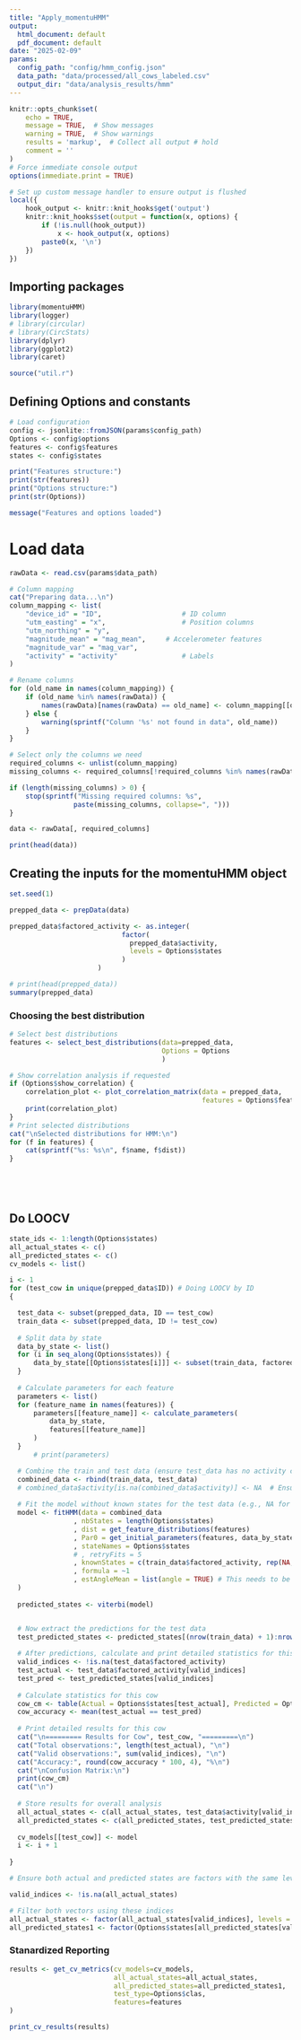 ```yaml
---
title: "Apply_momentuHMM"
output:
  html_document: default
  pdf_document: default
date: "2025-02-09"
params:
  config_path: "config/hmm_config.json"
  data_path: "data/processed/all_cows_labeled.csv"
  output_dir: "data/analysis_results/hmm"
---
```


```r
knitr::opts_chunk$set(
    echo = TRUE,
    message = TRUE,  # Show messages
    warning = TRUE,  # Show warnings
    results = 'markup',  # Collect all output # hold
    comment = ''
)
# Force immediate console output
options(immediate.print = TRUE)

# Set up custom message handler to ensure output is flushed
local({
    hook_output <- knitr::knit_hooks$get('output')
    knitr::knit_hooks$set(output = function(x, options) {
        if (!is.null(hook_output))
            x <- hook_output(x, options)
        paste0(x, '\n')
    })
})
```

## Importing packages
```r
library(momentuHMM)
library(logger)
# library(circular)
# library(CircStats)
library(dplyr)
library(ggplot2)
library(caret)

source("util.r")

```

## Defining Options and constants
```r
# Load configuration
config <- jsonlite::fromJSON(params$config_path)
Options <- config$options
features <- config$features
states <- config$states

print("Features structure:")
print(str(features))
print("Options structure:")
print(str(Options))

message("Features and options loaded")
```


# Load data
```r
rawData <- read.csv(params$data_path)

# Column mapping
cat("Preparing data...\n")
column_mapping <- list(
    "device_id" = "ID",                    # ID column
    "utm_easting" = "x",                   # Position columns
    "utm_northing" = "y",
    "magnitude_mean" = "mag_mean",     # Accelerometer features
    "magnitude_var" = "mag_var",
    "activity" = "activity"                # Labels
)

# Rename columns
for (old_name in names(column_mapping)) {
    if (old_name %in% names(rawData)) {
        names(rawData)[names(rawData) == old_name] <- column_mapping[[old_name]]
    } else {
        warning(sprintf("Column '%s' not found in data", old_name))
    }
}

# Select only the columns we need
required_columns <- unlist(column_mapping)
missing_columns <- required_columns[!required_columns %in% names(rawData)]

if (length(missing_columns) > 0) {
    stop(sprintf("Missing required columns: %s", 
                paste(missing_columns, collapse=", ")))
}

data <- rawData[, required_columns]

print(head(data))
```

## Creating the inputs for the momentuHMM object
```r

set.seed(1)

prepped_data <- prepData(data)

prepped_data$factored_activity <- as.integer(
                            factor(
                              prepped_data$activity, 
                              levels = Options$states
                            )
                      )

# print(head(prepped_data))
summary(prepped_data)
```

### Choosing the best distribution
```r

# Select best distributions
features <- select_best_distributions(data=prepped_data, 
                                      Options = Options
                                      )

# Show correlation analysis if requested
if (Options$show_correlation) {
    correlation_plot <- plot_correlation_matrix(data = prepped_data, 
                                                features = Options$features)
    print(correlation_plot)
}
# Print selected distributions
cat("\nSelected distributions for HMM:\n")
for (f in features) {
    cat(sprintf("%s: %s\n", f$name, f$dist))
}






```


## Do LOOCV

```r
state_ids <- 1:length(Options$states)
all_actual_states <- c()
all_predicted_states <- c()
cv_models <- list()

i <- 1
for (test_cow in unique(prepped_data$ID)) # Doing LOOCV by ID
{

  test_data <- subset(prepped_data, ID == test_cow)
  train_data <- subset(prepped_data, ID != test_cow)
  
  # Split data by state
  data_by_state <- list()
  for (i in seq_along(Options$states)) {
      data_by_state[[Options$states[i]]] <- subset(train_data, factored_activity == state_ids[i])
  }
  
  # Calculate parameters for each feature
  parameters <- list()
  for (feature_name in names(features)) {
      parameters[[feature_name]] <- calculate_parameters(
          data_by_state,
          features[[feature_name]]
      )
  }
      # print(parameters)

  # Combine the train and test data (ensure test_data has no activity column for fitting)
  combined_data <- rbind(train_data, test_data)
  # combined_data$activity[is.na(combined_data$activity)] <- NA  # Ensure no activity for test
  
  # Fit the model without known states for the test data (e.g., NA for test part)
  model <- fitHMM(data = combined_data
                , nbStates = length(Options$states)
                , dist = get_feature_distributions(features)
                , Par0 = get_initial_parameters(features, data_by_state)
                , stateNames = Options$states
                # , retryFits = 5
                , knownStates = c(train_data$factored_activity, rep(NA, nrow(test_data))) # Only training known states
                , formula = ~1
                , estAngleMean = list(angle = TRUE) # This needs to be conditionally added if angle is in features.
  )
  
  predicted_states <- viterbi(model)


  # Now extract the predictions for the test data
  test_predicted_states <- predicted_states[(nrow(train_data) + 1):nrow(combined_data)]
  
  # After predictions, calculate and print detailed statistics for this cow
  valid_indices <- !is.na(test_data$factored_activity)
  test_actual <- test_data$factored_activity[valid_indices]
  test_pred <- test_predicted_states[valid_indices]
  
  # Calculate statistics for this cow
  cow_cm <- table(Actual = Options$states[test_actual], Predicted = Options$states[test_pred])
  cow_accuracy <- mean(test_actual == test_pred)
  
  # Print detailed results for this cow
  cat("\n========= Results for Cow", test_cow, "=========\n")
  cat("Total observations:", length(test_actual), "\n")
  cat("Valid observations:", sum(valid_indices), "\n")
  cat("Accuracy:", round(cow_accuracy * 100, 4), "%\n")
  cat("\nConfusion Matrix:\n")
  print(cow_cm)
  cat("\n")
  
  # Store results for overall analysis
  all_actual_states <- c(all_actual_states, test_data$activity[valid_indices])
  all_predicted_states <- c(all_predicted_states, test_predicted_states[valid_indices])
  
  cv_models[[test_cow]] <- model
  i <- i + 1
  
}

# Ensure both actual and predicted states are factors with the same levels

valid_indices <- !is.na(all_actual_states)

# Filter both vectors using these indices
all_actual_states <- factor(all_actual_states[valid_indices], levels = Options$states)
all_predicted_states1 <- factor(Options$states[all_predicted_states[valid_indices]], levels = Options$states)
```
### Stanardized Reporting
```r
results <- get_cv_metrics(cv_models=cv_models, 
                          all_actual_states=all_actual_states,
                          all_predicted_states=all_predicted_states1,
                          test_type=Options$clas,
                          features=features
)

print_cv_results(results)

```